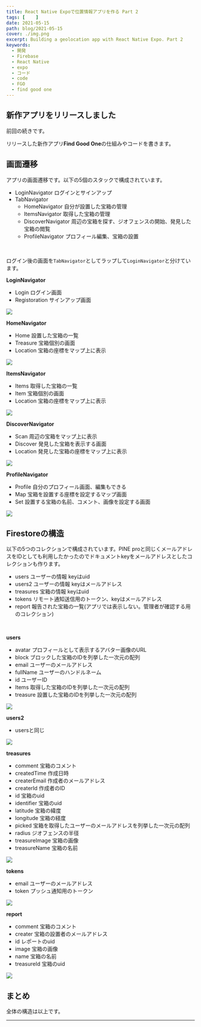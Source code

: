 ```yaml
---
title: React Native Expoで位置情報アプリを作る Part 2
tags: [    ]
date: 2021-05-15
path: blog/2021-05-15
cover: ./img.png
excerpt: Building a geolocation app with React Native Expo. Part 2
keywords:
  - 開発
  - Firebase
  - React Native
  - expo
  - コード
  - code
  - FGO
  - find good one
---
```


## 新作アプリをリリースしました

<Link to="/blog/2021-05-14">前回</Link>の続きです。

リリースした新作アプリ**Find Good One**の仕組みやコードを書きます。

## 画面遷移

アプリの画面遷移です。以下の5個のスタックで構成されています。

- LoginNavigator ログインとサインアップ
- TabNavigator
  - HomeNavigator 自分が設置した宝箱の管理
  - ItemsNavigator 取得した宝箱の管理
  - DiscoverNavigator 周辺の宝箱を探す、ジオフェンスの開始、発見した宝箱の閲覧
  - ProfileNavigator プロフィール編集、宝箱の設置

<br/>

ログイン後の画面を`TabNavigator`としてラップして`LoginNavigator`と分けています。

**LoginNavigator**

- Login ログイン画面
- Registoration サインアップ画面

![](./img1.png)

**HomeNavigator**

- Home 設置した宝箱の一覧
- Treasure 宝箱個別の画面
- Location 宝箱の座標をマップ上に表示

![](./img2.jpg)

**ItemsNavigator**

- Items 取得した宝箱の一覧
- Item 宝箱個別の画面
- Location 宝箱の座標をマップ上に表示

![](./img3.jpg)

**DiscoverNavigator**

- Scan 周辺の宝箱をマップ上に表示
- Discover 発見した宝箱を表示する画面
- Location 発見した宝箱の座標をマップ上に表示

![](./img4.jpg)

**ProfileNavigator**

- Profile 自分のプロフィール画面、編集もできる
- Map 宝箱を設置する座標を設定するマップ画面
- Set 設置する宝箱の名前、コメント、画像を設定する画面

![](./img5.jpg)

## Firestoreの構造

以下の5つのコレクションで構成されています。PINE proと同じくメールアドレスをIDとしても利用したかったのでドキュメントkeyをメールアドレスとしたコレクションも作ります。

- users ユーザーの情報 keyはuid
- users2 ユーザーの情報 keyはメールアドレス
- treasures 宝箱の情報 keyはuid
- tokens リモート通知送信用のトークン、keyはメールアドレス
- report 報告された宝箱の一覧(アプリでは表示しない。管理者が確認する用のコレクション)

<br/>

**users**

- avatar プロフィールとして表示するアバター画像のURL
- block ブロックした宝箱のIDを列挙した一次元の配列
- email ユーザーのメールアドレス
- fullName ユーザーのハンドルネーム
- id ユーザーID
- Items 取得した宝箱のIDを列挙した一次元の配列
- treasure 設置した宝箱のIDを列挙した一次元の配列

![](./img6.png)

**users2**

- usersと同じ

![](./img7.png)

**treasures**

- comment 宝箱のコメント
- createdTime 作成日時
- createrEmail 作成者のメールアドレス
- createrId 作成者のID
- id 宝箱のuid
- identifier 宝箱のuid
- latitude 宝箱の緯度
- longitude 宝箱の経度
- picked 宝箱を取得したユーザーのメールアドレスを列挙した一次元の配列
- radius ジオフェンスの半径
- treasureImage 宝箱の画像
- treasureName 宝箱の名前

![](./img9.png)

**tokens**

- email ユーザーのメールアドレス
- token プッシュ通知用のトークン

![](./img8.png)

**report**

- comment 宝箱のコメント
- creater 宝箱の設置者のメールアドレス
- id レポートのuid
- image 宝箱の画像
- name 宝箱の名前
- treasureId 宝箱のuid

![](./img10.png)

## まとめ

全体の構造は以上です。

---
